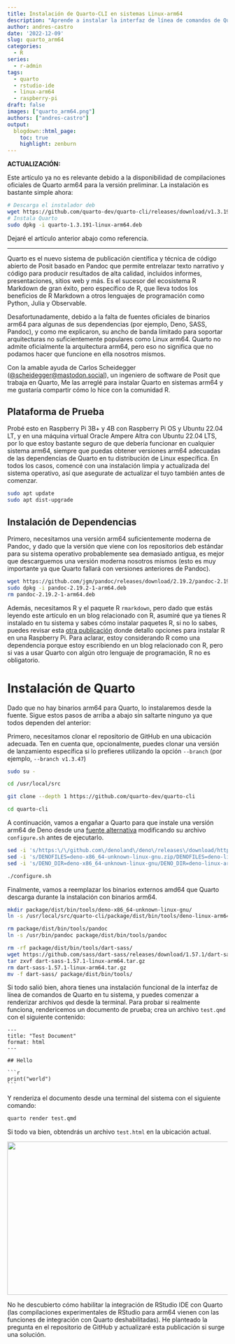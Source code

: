 ```yaml
---
title: Instalación de Quarto-CLI en sistemas Linux-arm64
description: "Aprende a instalar la interfaz de línea de comandos de Quarto en sistemas Linux-arm64, como las populares Raspberry Pi y las máquinas virtuales con procesadores Ampere Altra."
author: andres-castro
date: '2022-12-09'
slug: quarto_arm64
categories:
  - R
series: 
  - r-admin
tags:
  - quarto
  - rstudio-ide
  - linux-arm64
  - raspberry-pi
draft: false
images: ["quarto_arm64.png"]
authors: ["andres-castro"]
output:
  blogdown::html_page:
    toc: true
    highlight: zenburn
---
```


**ACTUALIZACIÓN:**

Este artículo ya no es relevante debido a la disponibilidad de compilaciones oficiales de Quarto arm64 para la versión preliminar. La instalación es bastante simple ahora:

```bash
# Descarga el instalador deb
wget https://github.com/quarto-dev/quarto-cli/releases/download/v1.3.191/quarto-1.3.191-linux-arm64.deb
# Instala Quarto
sudo dpkg -i quarto-1.3.191-linux-arm64.deb
```

Dejaré el artículo anterior abajo como referencia.

---

Quarto es el nuevo sistema de publicación científica y técnica de código abierto de Posit basado en Pandoc que permite entrelazar texto narrativo y código para producir resultados de alta calidad, incluidos informes, presentaciones, sitios web y más. Es el sucesor del ecosistema R Markdown de gran éxito, pero específico de R, que lleva todos los beneficios de R Markdown a otros lenguajes de programación como Python, Julia y Observable.

Desafortunadamente, debido a la falta de fuentes oficiales de binarios arm64 para algunas de sus dependencias (por ejemplo, Deno, SASS, Pandoc), y como me explicaron, su ancho de banda limitado para soportar arquitecturas no suficientemente populares como Linux arm64. Quarto no admite oficialmente la arquitectura arm64, pero eso no significa que no podamos hacer que funcione en ella nosotros mismos.

Con la amable ayuda de Carlos Scheidegger ([@scheidegger@mastodon.social](https://mastodon.social/@scheidegger)), un ingeniero de software de Posit que trabaja en Quarto, Me las arreglé para instalar Quarto en sistemas arm64 y me gustaría compartir cómo lo hice con la comunidad R.

## Plataforma de Prueba

Probé esto en Raspberry Pi 3B+ y 4B con Raspberry Pi OS y Ubuntu 22.04 LT, y en una máquina virtual Oracle Ampere Altra con Ubuntu 22.04 LTS, por lo que estoy bastante seguro de que debería funcionar en cualquier sistema arm64, siempre que puedas obtener versiones arm64 adecuadas de las dependencias de Quarto en tu distribución de Linux específica. En todos los casos, comencé con una instalación limpia y actualizada del sistema operativo, así que asegurate de actualizar el tuyo también antes de comenzar.

```bash
sudo apt update
sudo apt dist-upgrade
```

## Instalación de Dependencias

Primero, necesitamos una versión arm64 suficientemente moderna de Pandoc, y dado que la versión que viene con los repositorios deb estándar para su sistema operativo probablemente sea demasiado antigua, es mejor que descarguemos una versión moderna nosotros mismos (esto es muy importante ya que Quarto fallará con versiones anteriores de Pandoc).

```bash
wget https://github.com/jgm/pandoc/releases/download/2.19.2/pandoc-2.19.2-1-arm64.deb
sudo dpkg -i pandoc-2.19.2-1-arm64.deb
rm pandoc-2.19.2-1-arm64.deb
```

Además, necesitamos R y el paquete R `rmarkdown`, pero dado que estás leyendo este artículo en un blog relacionado con R, asumiré que ya tienes R instalado en tu sistema y sabes cómo instalar paquetes R, si no lo sabes, puedes revisar esta [otra publicación](/es/2023/02/11/r_on_arm/) donde detallo opciones para instalar R en una Raspberry Pi. Para aclarar, estoy considerando R como una dependencia porque estoy escribiendo en un blog relacionado con R, pero si vas a usar Quarto con algún otro lenguaje de programación, R no es obligatorio.

# Instalación de Quarto

Dado que no hay binarios arm64 para Quarto, lo instalaremos desde la fuente. Sigue estos pasos de arriba a abajo sin saltarte ninguno ya que todos dependen del anterior:

Primero, necesitamos clonar el repositorio de GitHub en una ubicación adecuada. Ten en cuenta que, opcionalmente, puedes clonar una versión de lanzamiento específica si lo prefieres utilizando la opción `--branch` (por ejemplo, `--branch v1.3.47`)

```bash
sudo su -

cd /usr/local/src

git clone --depth 1 https://github.com/quarto-dev/quarto-cli

cd quarto-cli
```

A continuación, vamos a engañar a Quarto para que instale una versión arm64 de Deno desde una [fuente alternativa](https://github.com/LukeChannings/deno-arm64) modificando su archivo `configure.sh` antes de ejecutarlo.

```bash
sed -i 's/https:\/\/github.com\/denoland\/deno\/releases\/download/https:\/\/github.com\/LukeChannings\/deno-arm64\/releases\/download/' configure.sh
sed -i 's/DENOFILES=deno-x86_64-unknown-linux-gnu.zip/DENOFILES=deno-linux-arm64.zip/' package/scripts/common/utils.sh
sed -i 's/DENO_DIR=deno-x86_64-unknown-linux-gnu/DENO_DIR=deno-linux-arm64/' package/scripts/common/utils.sh

./configure.sh
```

Finalmente, vamos a reemplazar los binarios externos amd64 que Quarto descarga durante la instalación con binarios arm64.

```bash
mkdir package/dist/bin/tools/deno-x86_64-unknown-linux-gnu/
ln -s /usr/local/src/quarto-cli/package/dist/bin/tools/deno-linux-arm64/deno package/dist/bin/tools/deno-x86_64-unknown-linux-gnu/deno

rm package/dist/bin/tools/pandoc
ln -s /usr/bin/pandoc package/dist/bin/tools/pandoc

rm -rf package/dist/bin/tools/dart-sass/
wget https://github.com/sass/dart-sass/releases/download/1.57.1/dart-sass-1.57.1-linux-arm64.tar.gz
tar zxvf dart-sass-1.57.1-linux-arm64.tar.gz
rm dart-sass-1.57.1-linux-arm64.tar.gz
mv -f dart-sass/ package/dist/bin/tools/
```

Si todo salió bien, ahora tienes una instalación funcional de la interfaz de línea de comandos de Quarto en tu sistema, y puedes comenzar a renderizar archivos `qmd` desde la terminal. Para probar si realmente funciona, rendericemos un documento de prueba; crea un archivo `test.qmd` con el siguiente contenido:

````verbatim
---
title: "Test Document"
format: html
---

## Hello

```r
print("world")
```
````

Y renderiza el documento desde una terminal del sistema con el siguiente comando:

```bash
quarto render test.qmd
```

Si todo va bien, obtendrás un archivo `test.html` en la ubicación actual.

![](/post/2022-12-09-quarto_arm64.en_files/test_html.jpg){width=700px height=350px}

No he descubierto cómo habilitar la integración de RStudio IDE con Quarto (las compilaciones experimentales de RStudio para arm64 vienen con las funciones de integración con Quarto deshabilitadas). He planteado la pregunta en el repositorio de GitHub y actualizaré esta publicación si surge una solución.
